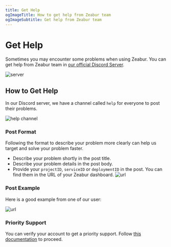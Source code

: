 ```yaml
---
title: Get Help
ogImageTitle: How to get help from Zeabur team
ogImageSubtitle: Get help from Zeabur team
---
```


# Get Help

Sometimes you may encounter some problems when using Zeabur. You can get help from Zeabur team in [our official Discord Server](https://zeabur.com/dc).

![server](/community/help/server.png)

## How to Get Help

In our Discord server, we have a channel called `help` for everyone to post their problems.

![help channel](/community/help/help-channel.png)

### Post Format

Following the format to describe your problem more clearly can help us target and solve your problem faster.

- Describe your problem shortly in the post title.
- Describe your problem details in the post body.
- Provide your `projectID`, `serviceID` or `deploymentID` in the post. You can find them in the URL of your Zeabur dashboard.
  ![url](/community/help/url.png)

### Post Example

Here is a good example from one of our user:

![url](/community/help/example.png)

### Priority Support

You can verify your account to get a priority support. Follow [this documentation](./verify) to proceed.
